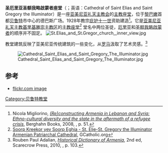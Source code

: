 {{coord|33.89294|N|35.50758|E|display=title}}
{{Infobox church
| name = 圣厄里亚圣额我略啟蒙者座堂
| fullname = 
| other name = 
| native_name = Սուրբ Եղիա – Սուրբ Գրիգոր Լուսաւորիչ եկեղեցի
| native_name_lang = [[亚美尼亚|亚美尼亚]]
| image = St_Elie_-_St_Gregory_Armenian_Catholic_Cathedral.jpg
| location = [[贝鲁特|贝鲁特]]德巴斯广场
| country = [[黎巴嫩|黎巴嫩]]
| denomination           = [[亚美尼亚礼天主教会|亚美尼亚礼天主教会]]
| tradition              = [[亚美尼亚礼|亚美尼亚礼]]
| dedication = 厄里亚<br>[[格列高利_(启蒙者)|圣额我略啟蒙者]]
| architect = Pascal Paboudjian
| diocese = [[亚美尼亚礼天主教基里基雅宗主教区|亚美尼亚礼天主教基里基雅宗主教区]]
}}
'''圣厄里亚圣额我略啟蒙者座堂'''（{{lang-hy|Սուրբ Եղիա – Սուրբ Գրիգոր Լուսաւորիչ եկեղեցի}}；英语：Cathedral of Saint Elias and Saint Gregory the Illuminator）是一座[[亚美尼亚礼天主教会|亚美尼亚礼天主教会]]的[[主教座堂|主教座堂]]，位于[[黎巴嫩|黎巴嫩]]首都[[贝鲁特|贝鲁特]]市中心的德巴斯广场。1928年教宗[[庇护十一世|庇护十一世]]资助建造<ref>Nicola Migliorino, ''[https://books.google.com/books?id=y_Sd32i-0owC&pg=PA51 (Re)constructing Armenia in Lebanon and Syria: Ethno-cultural diversity and the state in the aftermath of a refugee crisis]'', Berghahn Books, 2008, {{ISBN|1-84545-352-2}}, p. 51.</ref>。它是[[亚美尼亚礼天主教基里基雅宗主教区|亚美尼亚礼天主教基里基雅宗主教区]]的[[主教座堂|主教座堂]]<ref>[http://www.gcatholic.org/churches/asia/2270.htm Soorp Kreekor yev Soorp Eghia - St. Elie-St. Gregory the Illuminator Armenian Patriarchal Cathedral], GCatholic.org</ref> 堂名中两位圣徒，[[厄里亚|厄里亚]]和[[格列高利_(启蒙者)|圣额我略啟蒙者]]的顺序并不固定。
[[File:St.Elias_and_St.Gregor_church,_inner_view.jpg|thumb]]

教堂建筑反映了亚美尼亚传统建筑的一些变化，从[[罗马|罗马]]汲取了艺术灵感。<ref>Rouben Paul Adalian, ''[https://books.google.com/books?id=QS-vSjHObOYC&pg=PA103 Historical Dictionary of Armenia]'', 2nd ed, Scarecrow Press, 2010, {{ISBN|0-8108-6096-1}}, p. 103.</ref>

[[File:Cathedral_Saint_Elias_and_Saint_Gregory_The_Illuminator.jpg|thumb]]

==参考==
{{reflist}}
*[https://www.flickr.com/photos/alexanyan/5171182665/ flickr.com image]

[[Category:贝鲁特教堂|Category:贝鲁特教堂]]
